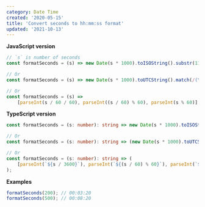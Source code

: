 ```yaml
---
category: Date Time
created: '2020-05-15'
title: 'Convert seconds to hh:mm:ss format'
updated: '2021-10-13'
---
```


**JavaScript version**

```js formatSeconds.js
// `s` is number of seconds
const formatSeconds = (s) => new Date(s * 1000).toISOString().substr(11, 8);

// Or
const formatSeconds = (s) => new Date(s * 1000).toUTCString().match(/(\d\d:\d\d:\d\d)/)[0];

// Or
const formatSeconds = (s) =>
    [parseInt(s / 60 / 60), parseInt((s / 60) % 60), parseInt(s % 60)].join(':').replace(/\b(\d)\b/g, '0$1');
```

**TypeScript version**

```ts formatSeconds.ts
const formatSeconds = (s: number): string => new Date(s * 1000).toISOString().substr(11, 8);

// Or
const formatSeconds = (s: number): string => (new Date(s * 1000).toUTCString().match(/(\d\d:\d\d:\d\d)/) as string[])[0];

// Or
const formatSeconds = (s: number): string => (
    [parseInt(`${s / 3600}`), parseInt(`${(s / 60) % 60}`), parseInt(`${s % 60}`)].join(':').replace(/\b(\d)\b/g, '0$1')
);
```

**Examples**

```js examples.js
formatSeconds(200); // 00:03:20
formatSeconds(500); // 00:08:20
```
